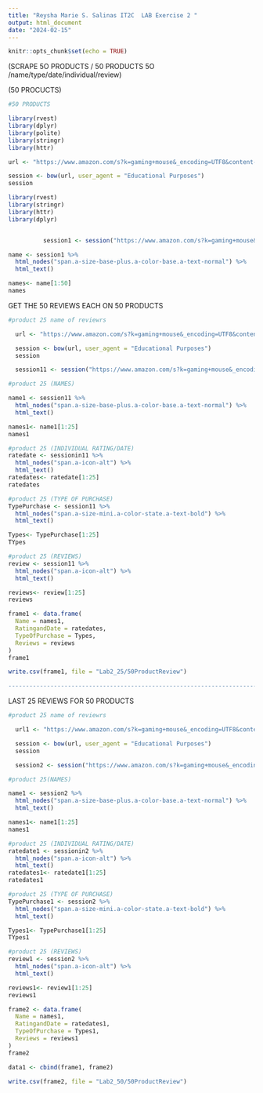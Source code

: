 ```yaml
---
title: "Reysha Marie S. Salinas IT2C  LAB Exercise 2 "
output: html_document
date: "2024-02-15"
---
```


```r
knitr::opts_chunk$set(echo = TRUE)
```

(SCRAPE 5O PRODUCTS / 50 PRODUCTS 5O /name/type/date/individual/review)

(50 PROCUCTS)

```r
#50 PRODUCTS

library(rvest)
library(dplyr)
library(polite)
library(stringr) 
library(httr)

url <- "https://www.amazon.com/s?k=gaming+mouse&_encoding=UTF8&content-id=amzn1.sym.12129333-2117-4490-9c17-6d31baf0582a&pd_rd_r=f8d96864-5ad7-4644-b8ce-0ba4d137eebd&pd_rd_w=qj3qe&pd_rd_wg=TloOW&pf_rd_p=12129333-2117-4490-9c17-6d31baf0582a&pf_rd_r=D8MYB057CJN468PBZTDW&ref=pd_gw_unk"

session <- bow(url, user_agent = "Educational Purposes")
session
```

```r
library(rvest)
library(stringr)
library(httr) 
library(dplyr)


          session1 <- session("https://www.amazon.com/s?k=gaming+mouse&_encoding=UTF8&content-id=amzn1.sym.12129333-2117-4490-9c17-6d31baf0582a&pd_rd_r=f8d96864-5ad7-4644-b8ce-0ba4d137eebd&pd_rd_w=qj3qe&pd_rd_wg=TloOW&pf_rd_p=12129333-2117-4490-9c17-6d31baf0582a&pf_rd_r=D8MYB057CJN468PBZTDW&ref=pd_gw_unk")
```



```r
name <- session1 %>%
  html_nodes("span.a-size-base-plus.a-color-base.a-text-normal") %>%
  html_text()

names<- name[1:50]
names
```




GET THE 50 REVIEWS EACH ON 50 PRODUCTS

```r
#product 25 name of reviewrs

  url <- "https://www.amazon.com/s?k=gaming+mouse&_encoding=UTF8&content-id=amzn1.sym.12129333-2117-4490-9c17-6d31baf0582a&pd_rd_r=f8d96864-5ad7-4644-b8ce-0ba4d137eebd&pd_rd_w=qj3qe&pd_rd_wg=TloOW&pf_rd_p=12129333-2117-4490-9c17-6d31baf0582a&pf_rd_r=D8MYB057CJN468PBZTDW&ref=pd_gw_unk"

  session <- bow(url, user_agent = "Educational Purposes")
  session

  session11 <- session("https://www.amazon.com/s?k=gaming+mouse&_encoding=UTF8&content-id=amzn1.sym.12129333-2117-4490-9c17-6d31baf0582a&pd_rd_r=f8d96864-5ad7-4644-b8ce-0ba4d137eebd&pd_rd_w=qj3qe&pd_rd_wg=TloOW&pf_rd_p=12129333-2117-4490-9c17-6d31baf0582a&pf_rd_r=D8MYB057CJN468PBZTDW&ref=pd_gw_unk")
```


```r
#product 25 (NAMES)

name1 <- session11 %>%
  html_nodes("span.a-size-base-plus.a-color-base.a-text-normal") %>%
  html_text()

names1<- name1[1:25]
names1


```

```r
#product 25 (INDIVIDUAL RATING/DATE)
ratedate <- sessionin11 %>%
  html_nodes("span.a-icon-alt") %>%
  html_text()
ratedates<- ratedate[1:25]
ratedates
```


```r
#product 25 (TYPE OF PURCHASE)
TypePurchase <- session11 %>%
  html_nodes("span.a-size-mini.a-color-state.a-text-bold") %>%
  html_text()

Types<- TypePurchase[1:25]
TYpes
```


```r
#product 25 (REVIEWS)
review <- session11 %>%
  html_nodes("span.a-icon-alt") %>%
  html_text()

reviews<- review[1:25]
reviews
```


  
```r
frame1 <- data.frame(
  Name = names1,
  RatingandDate = ratedates, 
  TypeOfPurchase = Types,
  Reviews = reviews
)
frame1
```

```r
write.csv(frame1, file = "Lab2_25/50ProductReview")
```

```r
------------------------------------------------------------------------------
```

LAST 25 REVIEWS FOR 50 PRODUCTS
```r
#product 25 name of reviewrs

  url1 <- "https://www.amazon.com/s?k=gaming+mouse&_encoding=UTF8&content-id=amzn1.sym.12129333-2117-4490-9c17-6d31baf0582a&pd_rd_r=f8d96864-5ad7-4644-b8ce-0ba4d137eebd&pd_rd_w=qj3qe&pd_rd_wg=TloOW&pf_rd_p=12129333-2117-4490-9c17-6d31baf0582a&pf_rd_r=D8MYB057CJN468PBZTDW&ref=pd_gw_unk"

  session <- bow(url, user_agent = "Educational Purposes")
  session

  session2 <- session("https://www.amazon.com/s?k=gaming+mouse&_encoding=UTF8&content-id=amzn1.sym.12129333-2117-4490-9c17-6d31baf0582a&pd_rd_r=f8d96864-5ad7-4644-b8ce-0ba4d137eebd&pd_rd_w=qj3qe&pd_rd_wg=TloOW&pf_rd_p=12129333-2117-4490-9c17-6d31baf0582a&pf_rd_r=D8MYB057CJN468PBZTDW&ref=pd_gw_unk")
```


```r
#product 25(NAMES)

name1 <- session2 %>%
  html_nodes("span.a-size-base-plus.a-color-base.a-text-normal") %>%
  html_text()

names1<- name1[1:25]
names1


```

```r
#product 25 (INDIVIDUAL RATING/DATE)
ratedate1 <- sessionin2 %>%
  html_nodes("span.a-icon-alt") %>%
  html_text()
ratedates1<- ratedate1[1:25]
ratedates1
```


```r
#product 25 (TYPE OF PURCHASE)
TypePurchase1 <- session2 %>%
  html_nodes("span.a-size-mini.a-color-state.a-text-bold") %>%
  html_text()

Types1<- TypePurchase1[1:25]
TYpes1
```


```r
#product 25 (REVIEWS)
review1 <- session2 %>%
  html_nodes("span.a-icon-alt") %>%
  html_text()

reviews1<- review1[1:25]
reviews1
```


  
```r
frame2 <- data.frame(
  Name = names1,
  RatingandDate = ratedates1, 
  TypeOfPurchase = Types1,
  Reviews = reviews1
)
frame2
```


```r
data1 <- cbind(frame1, frame2)
```

```r
write.csv(frame2, file = "Lab2_50/50ProductReview")
```



